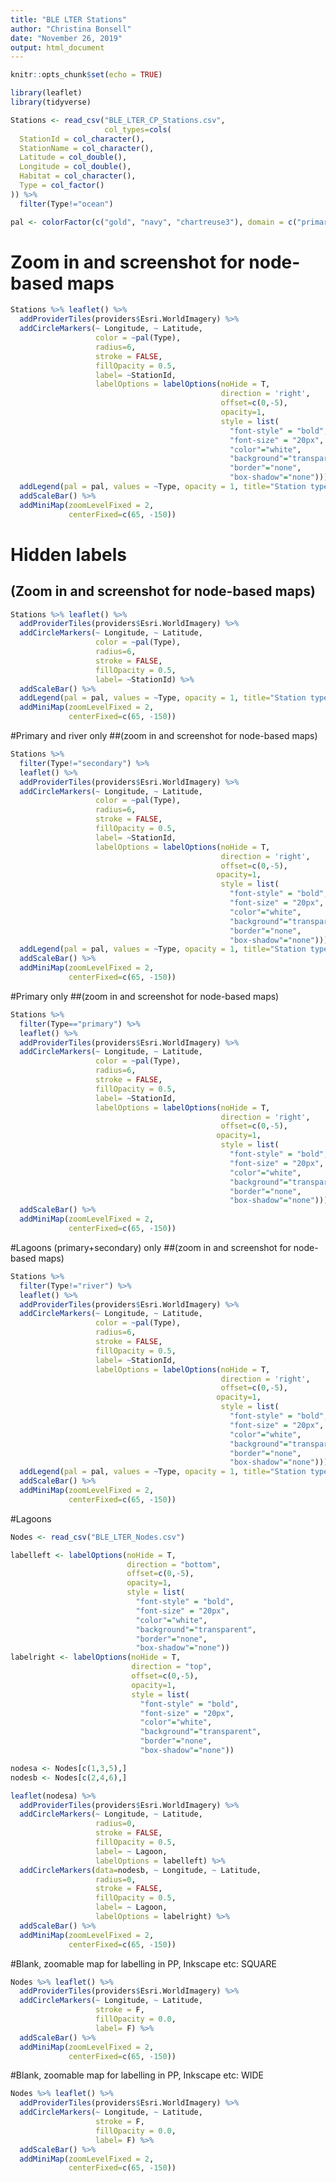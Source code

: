 ```yaml
---
title: "BLE LTER Stations"
author: "Christina Bonsell"
date: "November 26, 2019"
output: html_document
---
```


```r
knitr::opts_chunk$set(echo = TRUE)
```

```r
library(leaflet)
library(tidyverse)
```

```r
Stations <- read_csv("BLE_LTER_CP_Stations.csv", 
                     col_types=cols(
  StationId = col_character(),
  StationName = col_character(),
  Latitude = col_double(),
  Longitude = col_double(),
  Habitat = col_character(),
  Type = col_factor()
)) %>% 
  filter(Type!="ocean")

pal <- colorFactor(c("gold", "navy", "chartreuse3"), domain = c("primary", "secondary", "river"))
```
# Zoom in and screenshot for node-based maps
```r

Stations %>% leaflet() %>% 
  addProviderTiles(providers$Esri.WorldImagery) %>% 
  addCircleMarkers(~ Longitude, ~ Latitude, 
                   color = ~pal(Type),
                   radius=6,
                   stroke = FALSE, 
                   fillOpacity = 0.5,
                   label= ~StationId,
                   labelOptions = labelOptions(noHide = T,
                                               direction = 'right',
                                               offset=c(0,-5),
                                               opacity=1,
                                               style = list(
                                                 "font-style" = "bold",
                                                 "font-size" = "20px",
                                                 "color"="white",
                                                 "background"="transparent",
                                                 "border"="none",
                                                 "box-shadow"="none"))) %>% 
  addLegend(pal = pal, values = ~Type, opacity = 1, title="Station type") %>% 
  addScaleBar() %>% 
  addMiniMap(zoomLevelFixed = 2, 
             centerFixed=c(65, -150))


```


# Hidden labels
## (Zoom in and screenshot for node-based maps)
```r

Stations %>% leaflet() %>% 
  addProviderTiles(providers$Esri.WorldImagery) %>% 
  addCircleMarkers(~ Longitude, ~ Latitude, 
                   color = ~pal(Type),
                   radius=6,
                   stroke = FALSE, 
                   fillOpacity = 0.5,
                   label= ~StationId) %>% 
  addScaleBar() %>% 
  addLegend(pal = pal, values = ~Type, opacity = 1, title="Station type") %>% 
  addMiniMap(zoomLevelFixed = 2, 
             centerFixed=c(65, -150))


```

#Primary and river only
##(zoom in and screenshot for node-based maps)
```r
Stations %>% 
  filter(Type!="secondary") %>% 
  leaflet() %>% 
  addProviderTiles(providers$Esri.WorldImagery) %>% 
  addCircleMarkers(~ Longitude, ~ Latitude, 
                   color = ~pal(Type),
                   radius=6,
                   stroke = FALSE, 
                   fillOpacity = 0.5,
                   label= ~StationId,
                   labelOptions = labelOptions(noHide = T,
                                               direction = 'right',
                                               offset=c(0,-5),
                                              opacity=1,
                                               style = list(
                                                 "font-style" = "bold",
                                                 "font-size" = "20px",
                                                 "color"="white",
                                                 "background"="transparent",
                                                 "border"="none",
                                                 "box-shadow"="none"))) %>% 
  addLegend(pal = pal, values = ~Type, opacity = 1, title="Station type") %>% 
  addScaleBar() %>% 
  addMiniMap(zoomLevelFixed = 2, 
             centerFixed=c(65, -150))

```

#Primary only
##(zoom in and screenshot for node-based maps)

```r
Stations %>% 
  filter(Type=="primary") %>% 
  leaflet() %>% 
  addProviderTiles(providers$Esri.WorldImagery) %>% 
  addCircleMarkers(~ Longitude, ~ Latitude, 
                   color = ~pal(Type),
                   radius=6,
                   stroke = FALSE, 
                   fillOpacity = 0.5,
                   label= ~StationId,
                   labelOptions = labelOptions(noHide = T,
                                               direction = 'right',
                                               offset=c(0,-5),
                                              opacity=1,
                                               style = list(
                                                 "font-style" = "bold",
                                                 "font-size" = "20px",
                                                 "color"="white",
                                                 "background"="transparent",
                                                 "border"="none",
                                                 "box-shadow"="none"))) %>% 
  addScaleBar() %>% 
  addMiniMap(zoomLevelFixed = 2, 
             centerFixed=c(65, -150))

```

#Lagoons (primary+secondary) only
##(zoom in and screenshot for node-based maps)

```r
Stations %>% 
  filter(Type!="river") %>% 
  leaflet() %>% 
  addProviderTiles(providers$Esri.WorldImagery) %>% 
  addCircleMarkers(~ Longitude, ~ Latitude, 
                   color = ~pal(Type),
                   radius=6,
                   stroke = FALSE, 
                   fillOpacity = 0.5,
                   label= ~StationId,
                   labelOptions = labelOptions(noHide = T,
                                               direction = 'right',
                                               offset=c(0,-5),
                                              opacity=1,
                                               style = list(
                                                 "font-style" = "bold",
                                                 "font-size" = "20px",
                                                 "color"="white",
                                                 "background"="transparent",
                                                 "border"="none",
                                                 "box-shadow"="none"))) %>% 
  addLegend(pal = pal, values = ~Type, opacity = 1, title="Station type") %>% 
  addScaleBar() %>% 
  addMiniMap(zoomLevelFixed = 2, 
             centerFixed=c(65, -150))

```

#Lagoons

```r

Nodes <- read_csv("BLE_LTER_Nodes.csv")

labelleft <- labelOptions(noHide = T,
                          direction = "bottom",
                          offset=c(0,-5),
                          opacity=1,
                          style = list(
                            "font-style" = "bold",
                            "font-size" = "20px",
                            "color"="white",
                            "background"="transparent",
                            "border"="none",
                            "box-shadow"="none"))
labelright <- labelOptions(noHide = T,
                           direction = "top",
                           offset=c(0,-5),
                           opacity=1,
                           style = list(
                             "font-style" = "bold",
                             "font-size" = "20px",
                             "color"="white",
                             "background"="transparent",
                             "border"="none",
                             "box-shadow"="none"))

nodesa <- Nodes[c(1,3,5),]
nodesb <- Nodes[c(2,4,6),]

leaflet(nodesa) %>% 
  addProviderTiles(providers$Esri.WorldImagery) %>% 
  addCircleMarkers(~ Longitude, ~ Latitude, 
                   radius=0,
                   stroke = FALSE, 
                   fillOpacity = 0.5,
                   label= ~ Lagoon,
                   labelOptions = labelleft) %>% 
  addCircleMarkers(data=nodesb, ~ Longitude, ~ Latitude, 
                   radius=0,
                   stroke = FALSE, 
                   fillOpacity = 0.5,
                   label= ~ Lagoon,
                   labelOptions = labelright) %>%
  addScaleBar() %>% 
  addMiniMap(zoomLevelFixed = 2, 
             centerFixed=c(65, -150))

```


#Blank, zoomable map for labelling in PP, Inkscape etc: SQUARE
```r

  
Nodes %>% leaflet() %>% 
  addProviderTiles(providers$Esri.WorldImagery) %>% 
  addCircleMarkers(~ Longitude, ~ Latitude, 
                   stroke = F, 
                   fillOpacity = 0.0,
                   label= F) %>% 
  addScaleBar() %>% 
  addMiniMap(zoomLevelFixed = 2, 
             centerFixed=c(65, -150))

```

#Blank, zoomable map for labelling in PP, Inkscape etc: WIDE
```r

Nodes %>% leaflet() %>% 
  addProviderTiles(providers$Esri.WorldImagery) %>% 
  addCircleMarkers(~ Longitude, ~ Latitude, 
                   stroke = F, 
                   fillOpacity = 0.0,
                   label= F) %>% 
  addScaleBar() %>% 
  addMiniMap(zoomLevelFixed = 2, 
             centerFixed=c(65, -150))

```


